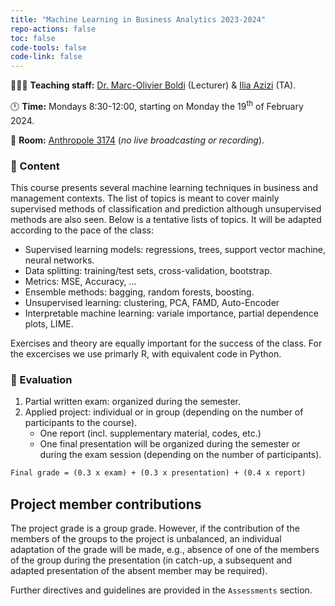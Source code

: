 ```yaml
---
title: "Machine Learning in Business Analytics 2023-2024"
repo-actions: false
toc: false
code-tools: false
code-link: false
---
```


🧑🏻‍🏫 **Teaching staff:** [Dr. Marc-Olivier Boldi](https://applicationspub.unil.ch/interpub/noauth/php/Un/UnPers.php?PerNum=1073453&LanCode=8) (Lecturer) & [Ilia Azizi](https://iliaazizi.com/) (TA).

🕛 **Time:** Mondays 8:30-12:00, starting on Monday the 19^th^ of February 2024.

🏫 **Room:** [Anthropole 3174](https://planete.unil.ch/?local=ANT-3174) (*no live broadcasting or recording*).

### 📖 Content

This course presents several machine learning techniques in business and management contexts. The list of topics is meant to cover mainly supervised methods of classification and prediction although unsupervised methods are also seen. Below is a tentative lists of topics. It will be adapted according to the pace of the class:

-   Supervised learning models: regressions, trees, support vector machine, neural networks.
-   Data splitting: training/test sets, cross-validation, bootstrap.
-   Metrics: MSE, Accuracy, ...
-   Ensemble methods: bagging, random forests, boosting.
-   Unsupervised learning: clustering, PCA, FAMD, Auto-Encoder
-   Interpretable machine learning: variale importance, partial dependence plots, LIME.

Exercises and theory are equally important for the success of the class. For the excercises we use primarly R, with equivalent code in Python.

### 📝 Evaluation

1.  Partial written exam: organized during the semester.
2.  Applied project: individual or in group (depending on the number of participants to the course).
    -   One report (incl. supplementary material, codes, etc.)
    -   One final presentation will be organized during the semester or during the exam session (depending on the number of participants).

``` .md
Final grade = (0.3 x exam) + (0.3 x presentation) + (0.4 x report)
```

::: callout-caution
## Project member contributions

The project grade is a group grade. However, if the contribution of the members of the groups to the project is unbalanced, an individual adaptation of the grade will be made, e.g., absence of one of the members of the group during the presentation (in catch-up, a subsequent and adapted presentation of the absent member may be required).
:::

Further directives and guidelines are provided in the `Assessments` section.
